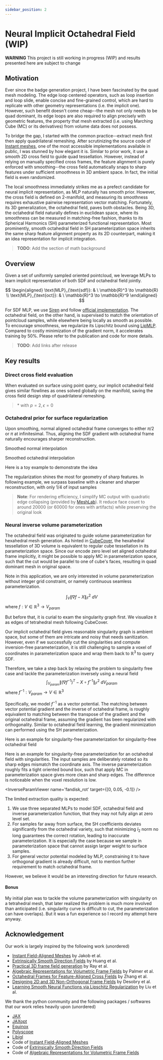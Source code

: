```yaml
---
sidebar_position: 2
---
```




# Neural Implicit Octahedral Field (WIP)

<div class="alert alert--primary" role="alert">
    <strong>WARNING</strong> This project is still working in progress (WIP) and results presented here are subject to change
</div>

## Motivation

Ever since the badge generation project, I have been fascinated by the quad mesh modeling. The edge loop centered operators, such as loop insertion and loop slide, enable concise and fine-grained control, which are hard to replicate with other geometry representations (i.e. the implicit one). However, such benefit doesn't come cheap--the mesh not only needs to be quad dominant, its edge loops are also required to align precisely with geometric features, the property that mesh extracted (i.e. using Marching Cube (MC) or its derivatives) from volume data does not possess.

To bridge the gap, I started with the common practice--extract mesh first then apply quadrilateral remeshing. After scrutinizing the source code of [Instant meshes](https://github.com/wjakob/instant-meshes), one of the most accessible implementations available in public, I was stunned by how elegant it is. Similar to prior work, it use a smooth 2D cross field to guide quad tessellation. However, instead of relying on manually specified cross frames, the feature alignment is purely enforced with smoothing--the cross field automatically snaps to sharp features under sufficient smoothness in 3D ambient space. In fact, the initial field is even randomized.

The local smoothness immediately strikes me as a prefect candidate for neural implicit representation, as MLP naturally has smooth prior. However, the cross field is defined on 2-manifold, and measuring its smoothness requires exhaustive pairwise representation vector matching. Fortunately, its 3D generalization, the octahedral field, paves both obstacles. Being 3D, the octahedral field naturally defines in euclidean space, where its smoothness can be measured in matching-free fashion, thanks to its Spherical Harmonics (SH) parameterized functional representation. Most prominently, smooth octahedral field in SH parameterization space inherits the same sharp feature alignment property as its 2D counterpart, making it an idea representation for implicit integration.

> **TODO**: Add the section of math background

## Overview
Given a set of uniformly sampled oriented pointcloud, we leverage MLPs to learn implicit representation of both SDF and octahedral field jointly.

$$
\begin{aligned}
\text{MLP}_{\text{sdf}}: & \ \mathbb{R}^3 \to \mathbb{R} \\
\text{MLP}_{\text{oct}}: & \ \mathbb{R}^3 \to \mathbb{R}^9
\end{aligned}
$$

For SDF MLP, we use [Siren](https://github.com/vsitzmann/siren) and follow [official implementation](https://github.com/vsitzmann/siren/blob/4df34baee3f0f9c8f351630992c1fe1f69114b5f/loss_functions.py#L214). The octahedral field, on the other hand, is supervised to match the orientation of pointcloud samples, while elsewhere being locally as smooth as possible. To encourage smoothness, we regularize its Lipschitz bound using [LipMLP](https://nv-tlabs.github.io/lip-mlp/). Compared to costly minimization of the gradient norm, it accelerates training by 50%. Please refer to the publication and code for more details.

> **TODO**: Add links after release

## Key results
### Direct cross field evaluation
When evaluated on surface using point query, our implicit octahedral field gives similar flowlines as ones solved globally on the manifold, saving the cross field design step of quadrilateral remeshing.

<FlowlineGroup />

> \* with $p=2, \epsilon=0$

### Octahedral prior for surface regularization
Upon smoothing, normal aligned octahedral frame converges to either $\pi / 2$ or $\pi$ at infinitesimal. Thus, aligning the SDF gradient with octahedral frame naturally encourages sharper reconstruction.

<div style={{width: '400px', margin: "0 auto"}}>
    <div class="container">
        <div class="row">
        <div class="col">
        <NormalInterp />
        <p style={{ textAlign: 'center' }}>Smoothed normal interpolation</p>
        </div>
        <div class="col">
        <OctInterp />
        <p style={{ textAlign: 'center' }}>Smoothed octahedral interpolation</p>
        </div>
    </div>
    </div>
</div>

Here is a toy example to demonstrate the idea

<ToyViewer />

The regularization shines the most for geometry of sharp features. In following example, we surpass baseline with a cleaner and sharper reconstruction, with only $1/4$ of input samples

<RegViewer />

> **Note**: For rendering efficiency, I simplify MC output with quadratic edge collapsing (provided by [MeshLab](https://www.meshlab.net)). It reduce face count to around 20000 (or 60000 for ones with artifacts) while preserving the original look

### Neural inverse volume parameterization
The octahedral field was originated to guide volume parameterization for hexahedral mesh generation. As hinted in [CubeCover](http://www.mi.fu-berlin.de/en/math/groups/ag-geom/publications/db/2011_Nieser-Reitebuch-Polthier_CubeCover.pdf), the hexahedral tessellation of 3D volume is equivalent to regular cube tessellation in its parameterization space. Since our encode zero level set aligned octahedral frame implicitly, it might be possible to apply MC in parameterization space, such that the cut would be parallel to one of cube's faces, resulting in quad dominant mesh in original space.

Note in this application, we are only interested in volume parameterization without integer grid constraint, or namely continuous seamless parameterization.

$$
\int_{V} \| \nabla f- X \|_F^2 \ d{V}
$$
where $f: V \in \mathbb{R}^3 \to V_{param}$

But before that, it is curial to exam the singularity graph first. We visualize it as edges of tetrahedral mesh following CubeCover.

<SingularityViewer />

Our implicit octahedral field gives reasonable singularity graph is ambient space, but some of them are intricate and noisy that needs sanitization. However, even if we successfully cut the singularities and compute inversion-free parameterization, it is still challenging to sample a voxel of coordinates in parameterization space and wrap them back to $\mathbb{R}^3$ to query SDF.

Therefore, we take a step back by relaxing the problem to singularity free case and tackle the parameterization inversely using a neural field
$$
\int_{V_{param}} \| (\nabla f^{-1})^T - X \circ f^{-1} \|_F^2 \ d{V_{param}}
$$
where $f^{-1}: V_{param} \to V \in \mathbb{R}^3$

Specifically, we model $f^{-1}$ as a vector potential. The matching between vector potential gradient and the inverse of octahedral frame, is roughly equivalent to matching between the transpose of the gradient and the original octahedral frame, assuming the gradient has been regularized with orthogonality. Similar to octahedral field learning, the gradient minimization can performed using the SH parameterization.

Here is an example for singularity-free parameterization for singularity-free octahedral field

<InverseParamViewer name='cube_twist' />

Here is an example for singularity-free parameterization for an octahedral field with singularities. The input samples are deliberately rotated so its sharp edges mismatch the coordinate axis. The inverse parameterization roughly fits a tight oriented bound box, such that apply MC in parameterization space gives more clean and sharp edges. The difference is noticeable when the voxel resolution is low.

<InverseParamViewer name='fandisk_rot' target={[0, 0.05, -0.1]} />

The limited extraction quality is expected:
1. We use three separated MLPs to model SDF, octahedral field and inverse parameterization function, that they may not fully align at zero level set.
2. For samples far away from surface, the SH coefficients deviates significantly from the octahedral variety, such that minimizing $l_2$ norm no long guarantees the correct rotation, leading to inaccurate parameterization. It is especially the case because we sample in parameterization space that cannot assign larger weight to surface samples.
3. For general vector potential modeled by MLP, constraining it to have orthogonal gradient is already difficult, not to mention further requirement to match octahedral frame.

However, we believe it would be an interesting direction for future research.

#### Bonus
My initial plan was to tackle the volume parameterization with singularity on a tetrahedral mesh, that later realized the problem is much more involved than anticipated (i.e. singularity curve is difficult to cut, the parameterization can have overlaps). But it was a fun experience so I record my attempt here anyway.

<ParamViewer />


## Acknowledgement
Our work is largely inspired by the following work (unordered)
- [Instant Field-Aligned Meshes](https://igl.ethz.ch/projects/instant-meshes/) by Jakob et al.
- [Extrinsically Smooth Direction Fields](https://adshhzy.github.io/projectfolder/ESDF/extrinsic.pdf) by Huang et al.
- [Practical 3D frame field generation](https://dl.acm.org/doi/pdf/10.1145/2980179.2982408) by Ray et al.
- [Algebraic Representations for Volumetric Frame Fields](https://boris.unibe.ch/143298/1/3366786.pdf) by Palmer et al.
- [Octahedral Frames for Feature-Aligned Cross Fields](https://people.csail.mit.edu/jsolomon/assets/crossfields.pdf) by Zhang et al.
- [Designing 2D and 3D Non-Orthogonal Frame Fields](https://inria.hal.science/hal-03287233/file/ff_nonortho.pdf) by Desobry et al.
- [Learning Smooth Neural Functions via Lipschitz Regularization](https://nv-tlabs.github.io/lip-mlp/) by Liu et al.

We thank the python community and the following packages / softwares that our work relies heavily upon (unordered)
- [JAX](https://github.com/google/jax)
- [JAXopt](https://github.com/google/jaxopt)
- [Equinox](https://github.com/patrick-kidger/equinox)
- [Polyscope](https://polyscope.run)
- [Libigl](https://github.com/libigl/libigl)
- Code of [Instant Field-Aligned Meshes](https://github.com/wjakob/instant-meshes)
- Code of [Extrinsically Smooth Direction Fields](https://github.com/adshhzy/SMI2016_Extrinsic)
- Code of [Algebraic Representations for Volumetric Frame Fields](https://github.com/dpa1mer/arff)